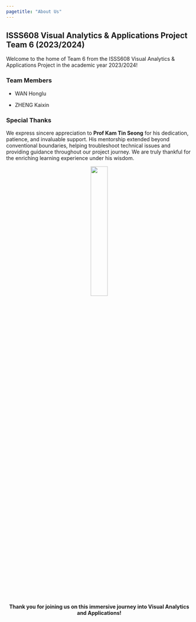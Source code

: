 ```yaml
---
pagetitle: "About Us"
---
```


## ISSS608 Visual Analytics & Applications Project Team 6 (2023/2024)

Welcome to the home of Team 6 from the ISSS608 Visual Analytics & Applications Project in the academic year 2023/2024!

### Team Members

-   WAN Honglu

-   ZHENG Kaixin

### Special Thanks

We express sincere appreciation to **Prof Kam Tin Seong** for his dedication, patience, and invaluable support. His mentorship extended beyond conventional boundaries, helping troubleshoot technical issues and providing guidance throughout our project journey. We are truly thankful for the enriching learning experience under his wisdom.

<center>![](images/prof.png){width="30%"}

**Thank you for joining us on this immersive journey into Visual Analytics and Applications!**
